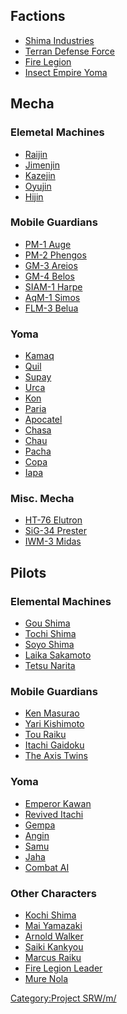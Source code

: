 == Factions ==
*[[Shima Industries]]
*[[Terran Defense Force]]
*[[Fire Legion]]
*[[Insect Empire Yoma]]

== Mecha ==
=== Elemetal Machines ===
*[[Raijin]]
*[[Jimenjin]]
*[[Kazejin]]
*[[Oyujin]]
*[[Hijin]]

=== Mobile Guardians ===
*[[PM-1 Auge]]
*[[PM-2 Phengos]]
*[[GM-3 Areios]]
*[[GM-4 Belos]]
*[[SIAM-1 Harpe]]
*[[AqM-1 Simos]]
*[[FLM-3 Belua]]

=== Yoma ===
*[[Kamaq]]
*[[Quil]]
*[[Supay]]
*[[Urca]]
*[[Kon]]
*[[Paria]]
*[[Apocatel]]
*[[Chasa]]
*[[Chau]]
*[[Pacha]]
*[[Copa]]
*[[Iapa]]

=== Misc. Mecha ===
*[[HT-76 Elutron]]
*[[SiG-34 Prester]]
*[[IWM-3 Midas]]

== Pilots ==
=== Elemental Machines ===
*[[Gou Shima]]
*[[Tochi Shima]]
*[[Soyo Shima]]
*[[Laika Sakamoto]]
*[[Tetsu Narita]]

=== Mobile Guardians ===
*[[Ken Masurao]]
*[[Yari Kishimoto]]
*[[Tou Raiku]]
*[[Itachi Gaidoku]]
*[[The Axis Twins]]

=== Yoma ===
*[[Emperor Kawan]]
*[[Revived Itachi]]
*[[Gempa]]
*[[Angin]]
*[[Samu]]
*[[Jaha]]
*[[Combat AI]]

=== Other Characters ===
*[[Kochi Shima]]
*[[Mai Yamazaki]]
*[[Arnold Walker]]
*[[Saiki Kankyou]]
*[[Marcus Raiku]]
*[[Fire Legion Leader]]
*[[Mure Nola]]

[[Category:Project SRW/m/]]